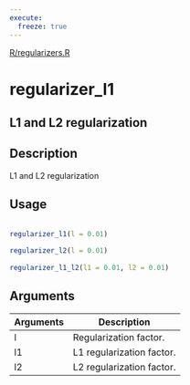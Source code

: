 ```yaml
---
execute:
  freeze: true
---
```


[R/regularizers.R](https://github.com/rstudio/keras//blob/main/R/regularizers.R#L9) 

# regularizer_l1

## L1 and L2 regularization

## Description
 L1 and L2 regularization 


## Usage
```r
 
regularizer_l1(l = 0.01) 
 
regularizer_l2(l = 0.01) 
 
regularizer_l1_l2(l1 = 0.01, l2 = 0.01) 
```

## Arguments
|Arguments|Description|
|---|---|
| l | Regularization factor. |
| l1 | L1 regularization factor. |
| l2 | L2 regularization factor. |







